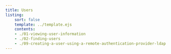 ```yaml
---
title: Users
listing:
    sort: false
    template: ../template.ejs
    contents:
    - ./01-viewing-user-information
    - ./02-finding-users
    - ./09-creating-a-user-using-a-remote-authentication-provider-ldap
---
```

